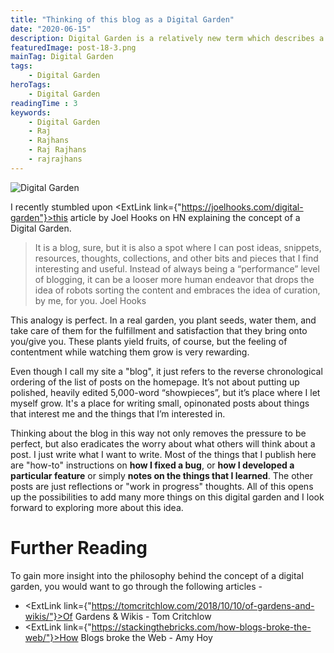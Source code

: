 ```yaml
---
title: "Thinking of this blog as a Digital Garden"
date: "2020-06-15"
description: Digital Garden is a relatively new term which describes a different standpoint on what a blog is. Instead of posting finished and polished pieces, Digital Garden is about focusing more on the process behind it, a relaxed, more "human" endeavour.
featuredImage: post-18-3.png
mainTag: Digital Garden
tags:
    - Digital Garden
heroTags:
    - Digital Garden
readingTime : 3
keywords:
    - Digital Garden
    - Raj
    - Rajhans
    - Raj Rajhans
    - rajrajhans
---
```

![Digital Garden](post-18-5.png)

I recently stumbled upon <ExtLink link={"https://joelhooks.com/digital-garden"}>this article by Joel Hooks</ExtLink> on HN explaining the concept of a Digital Garden.

> It is a blog, sure, but it is also a spot where I can post ideas, snippets, resources, thoughts, collections, and other bits and pieces that I find interesting and useful. Instead of always being a “performance” level of blogging, it can be a looser more human endeavor that drops the idea of robots sorting the content and embraces the idea of curation, by me, for you.
> <span>Joel Hooks</span>

This analogy is perfect. In a real garden, you plant seeds, water them, and take care of them for the fulfillment and satisfaction that they bring onto you/give you. These plants yield fruits, of course, but the feeling of contentment while watching them grow is very rewarding.

Even though I call my site a "blog", it just refers to the reverse chronological ordering of the list of posts on the homepage. It’s not about putting up polished, heavily edited 5,000-word “showpieces”, but it’s place where I let myself grow. It's a place for writing small, opinonated posts about things that interest me and the things that I’m interested in.

Thinking about the blog in this way not only removes the pressure to be perfect, but also eradicates the worry about what others will think about a post. I just write what I want to write. Most of the things that I publish here are "how-to" instructions on <strong>how I fixed a bug</strong>, or <strong>how I developed a particular feature</strong> or simply <strong>notes on the things that I learned</strong>. The other posts are just reflections or "work in progress" thoughts. All of this opens up the possibilities to add many more things on this digital garden and I look forward to exploring more about this idea.

# Further Reading

To gain more insight into the philosophy behind the concept of a digital garden, you would want to go through the following articles -

- <ExtLink link={"https://tomcritchlow.com/2018/10/10/of-gardens-and-wikis/"}>Of Gardens & Wikis - Tom Critchlow</ExtLink>
- <ExtLink link={"https://stackingthebricks.com/how-blogs-broke-the-web/"}>How Blogs broke the Web - Amy Hoy</ExtLink>